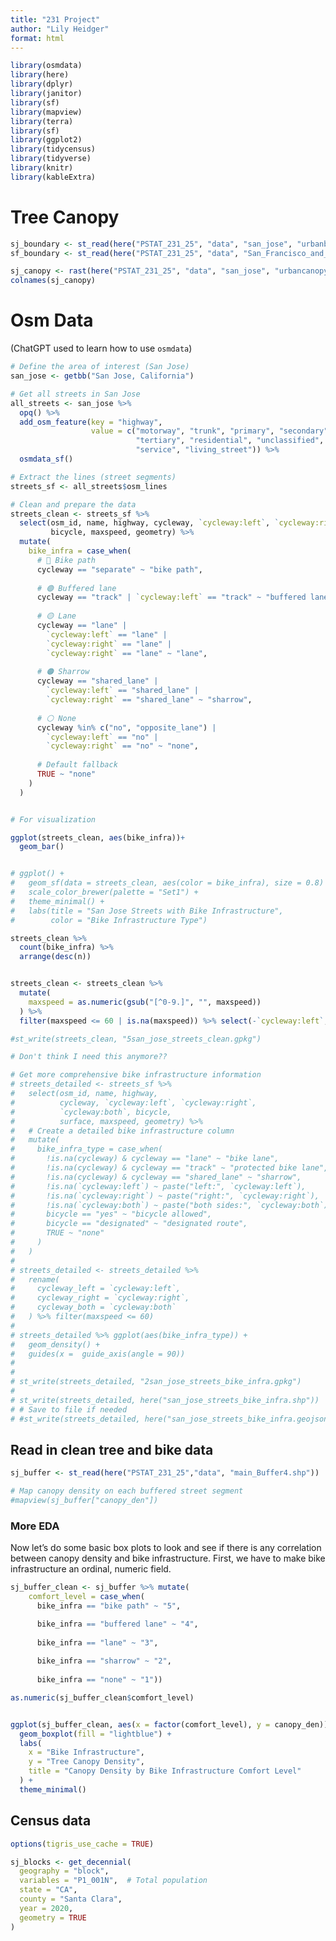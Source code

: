 ```yaml
---
title: "231 Project"
author: "Lily Heidger"
format: html
---
```


```r
library(osmdata)
library(here)
library(dplyr)
library(janitor)
library(sf)
library(mapview)
library(terra)
library(sf)
library(ggplot2)
library(tidycensus)
library(tidyverse)
library(knitr)
library(kableExtra)
```

# Tree Canopy 
```r
sj_boundary <- st_read(here("PSTAT_231_25", "data", "san_jose", "urbanboundary", "San_Jose.shp"))
sf_boundary <- st_read(here("PSTAT_231_25", "data", "San_Francisco_and_Oakland", "urbanboundary", "San_Francisco_and_Oakland.shp"))

sj_canopy <- rast(here("PSTAT_231_25", "data", "san_jose", "urbancanopy2022", "San_Jose_canopy2022.tif"))
colnames(sj_canopy)
```

# Osm Data 
(ChatGPT used to learn how to use `osmdata`)
```r
# Define the area of interest (San Jose)
san_jose <- getbb("San Jose, California")

# Get all streets in San Jose
all_streets <- san_jose %>%
  opq() %>%
  add_osm_feature(key = "highway", 
                  value = c("motorway", "trunk", "primary", "secondary", 
                            "tertiary", "residential", "unclassified", 
                            "service", "living_street")) %>%
  osmdata_sf()

# Extract the lines (street segments)
streets_sf <- all_streets$osm_lines
```

```r
# Clean and prepare the data
streets_clean <- streets_sf %>%
  select(osm_id, name, highway, cycleway, `cycleway:left`, `cycleway:right`, 
         bicycle, maxspeed, geometry) %>%
  mutate(
    bike_infra = case_when(
      # 🔵 Bike path
      cycleway == "separate" ~ "bike path",
      
      # 🟢 Buffered lane
      cycleway == "track" | `cycleway:left` == "track" ~ "buffered lane",
      
      # 🟡 Lane
      cycleway == "lane" | 
        `cycleway:left` == "lane" | 
        `cycleway:right` == "lane" | 
        `cycleway:right` == "lane" ~ "lane",
      
      # 🟠 Sharrow
      cycleway == "shared_lane" |
        `cycleway:left` == "shared_lane" |
        `cycleway:right` == "shared_lane" ~ "sharrow",
      
      # ⚪ None
      cycleway %in% c("no", "opposite_lane") |
        `cycleway:left` == "no" |
        `cycleway:right` == "no" ~ "none",
      
      # Default fallback
      TRUE ~ "none"
    )
  )


# For visualization

ggplot(streets_clean, aes(bike_infra))+
  geom_bar()


# ggplot() +
#   geom_sf(data = streets_clean, aes(color = bike_infra), size = 0.8) +
#   scale_color_brewer(palette = "Set1") +
#   theme_minimal() +
#   labs(title = "San Jose Streets with Bike Infrastructure", 
#        color = "Bike Infrastructure Type")

streets_clean %>%
  count(bike_infra) %>%
  arrange(desc(n))


streets_clean <- streets_clean %>%
  mutate(
    maxspeed = as.numeric(gsub("[^0-9.]", "", maxspeed)) 
  ) %>%
  filter(maxspeed <= 60 | is.na(maxspeed)) %>% select(-`cycleway:left`, -`cycleway:right`)

#st_write(streets_clean, "5san_jose_streets_clean.gpkg")

```

```r
# Don't think I need this anymore?? 

# Get more comprehensive bike infrastructure information
# streets_detailed <- streets_sf %>%
#   select(osm_id, name, highway, 
#          cycleway, `cycleway:left`, `cycleway:right`, 
#          `cycleway:both`, bicycle, 
#          surface, maxspeed, geometry) %>%
#   # Create a detailed bike infrastructure column
#   mutate(
#     bike_infra_type = case_when(
#       !is.na(cycleway) & cycleway == "lane" ~ "bike lane",
#       !is.na(cycleway) & cycleway == "track" ~ "protected bike lane",
#       !is.na(cycleway) & cycleway == "shared_lane" ~ "sharrow",
#       !is.na(`cycleway:left`) ~ paste("left:", `cycleway:left`),
#       !is.na(`cycleway:right`) ~ paste("right:", `cycleway:right`),
#       !is.na(`cycleway:both`) ~ paste("both sides:", `cycleway:both`),
#       bicycle == "yes" ~ "bicycle allowed",
#       bicycle == "designated" ~ "designated route",
#       TRUE ~ "none"
#     )
#   )
# 
# streets_detailed <- streets_detailed %>%
#   rename(
#     cycleway_left = `cycleway:left`,
#     cycleway_right = `cycleway:right`,
#     cycleway_both = `cycleway:both`
#   ) %>% filter(maxspeed <= 60)
# 
# streets_detailed %>% ggplot(aes(bike_infra_type)) +
#   geom_density() +
#   guides(x =  guide_axis(angle = 90))
# 
# 
# st_write(streets_detailed, "2san_jose_streets_bike_infra.gpkg")
# 
# st_write(streets_detailed, here("san_jose_streets_bike_infra.shp"))
# # Save to file if needed
# #st_write(streets_detailed, here("san_jose_streets_bike_infra.geojson"))
```
## Read in clean tree and bike data
```r
sj_buffer <- st_read(here("PSTAT_231_25","data", "main_Buffer4.shp"))

# Map canopy density on each buffered street segment
#mapview(sj_buffer["canopy_den"])
```

### More EDA
Now let's do some basic box plots to look and see if there is any correlation between canopy density and bike infrastructure. First, we have to make bike infrastructure an ordinal, numeric field. 
```r
sj_buffer_clean <- sj_buffer %>% mutate(
    comfort_level = case_when(
      bike_infra == "bike path" ~ "5",

      bike_infra == "buffered lane" ~ "4",
      
      bike_infra == "lane" ~ "3",
      
      bike_infra == "sharrow" ~ "2",
      
      bike_infra == "none" ~ "1"))

as.numeric(sj_buffer_clean$comfort_level)


ggplot(sj_buffer_clean, aes(x = factor(comfort_level), y = canopy_den)) +
  geom_boxplot(fill = "lightblue") +
  labs(
    x = "Bike Infrastructure",
    y = "Tree Canopy Density",
    title = "Canopy Density by Bike Infrastructure Comfort Level"
  ) +
  theme_minimal()

```



## Census data
```r
options(tigris_use_cache = TRUE)

sj_blocks <- get_decennial(
  geography = "block",
  variables = "P1_001N",  # Total population
  state = "CA",
  county = "Santa Clara",
  year = 2020,
  geometry = TRUE
)




```

